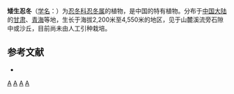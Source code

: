 {{Speciesbox 
| genus = Lonicera
| species = minuta
| authority = Batalin
}}

'''矮生忍冬'''（[[学名|学名]]：{{lang|la|''Lonicera minuta''}}）为[[忍冬科|忍冬科]][[忍冬属|忍冬属]]的植物，是中国的特有植物。分布于[[中国大陆|中国大陆]]的[[甘肃|甘肃]]、[[青海|青海]]等地，生长于海拔2,200米至4,550米的地区，见于山麓溪流旁石隙中或沙丘，目前尚未由人工引种栽培。

== 参考文献 ==
<div class="references-small">
* {{cite web| url =http://www.bioinfo.cn/db05/KmzwSpecies.php?action=view&id=3515| title =矮生忍冬| work =《中国高等植物数据库全库》| publisher =中国科学院微生物研究所| author =昆明植物研究所| accessdate =2009-02-24| deadurl =yes| archiveurl =https://web.archive.org/web/20160305060609/http://www.bioinfo.cn/db05/KmzwSpecies.php?action=view&id=3515| archivedate =2016-03-05}}
</div>
{{Taxonbar|from=Q15226559}}

[[Category:忍冬属|A]]
[[Category:中國特有植物|A]]
[[Category:甘肃植物|A]]
[[Category:青海植物|A]]